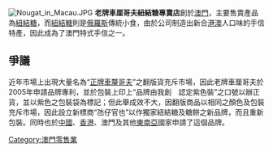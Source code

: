 {{Unreferenced |time=2011-03-30T21:52:55+00:00 }}
[[File:Nougat_in_Macau.JPG|thumb]]
'''老牌車厘哥夫紐結糖專賣店'''創於[[澳門|澳門]]，主要售賣產品為[[紐結糖|紐結糖]]，而[[紐結糖|紐結糖]]則是[[俄羅斯|俄羅斯]]傳統小食，由於公司制造出新合[[港澳地區|港澳]]人口味的手信特產，因此成為了澳門特式手信之一。

==爭議==
近年市場上出現大量名為“[[正牌車釐哥夫食品有限公司|正牌車釐哥夫]]”之翻版貨充斥市場，因此老牌車厘哥夫於2005年申請品牌專利，並於包裝上印上“品牌由我創　認定紫色裝”之口號以辦正貨，並以紫色之包裝袋為標記；但此舉成效不大，因翻版商品以相同之顏色及包裝充斥市場，因此設立新標商“氹仔官也”以作獨家紐結糖及糖餅之新品牌，而且重新包裝。同時也於[[中國|中國]]、[[香港|香港]]、澳門及其他[[東南亞|東南亞]]國家申請了這個品牌。
[[Category:澳門零售業|Category:澳門零售業]]